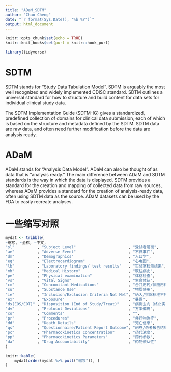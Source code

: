 ```yaml
---
title: "ADaM_SDTM"
author: "Chao Cheng"
date: "`r format(Sys.Date(), '%b %Y')`"
output: html_document
---
```


```r
knitr::opts_chunk$set(echo = TRUE)
knitr::knit_hooks$set(purl = knitr::hook_purl)
```

```r
library(tidyverse)
```

# SDTM

SDTM stands for “Study Data Tabulation Model". SDTM is arguably the most well recognized and widely implemented CDISC standard. SDTM outlines a universal standard for how to structure and build content for data sets for individual clinical study data.

The SDTM Implementation Guide (SDTM-IG) gives a standardized, predefined collection of domains for clinical data submission, each of which is based on the structure and metadata defined by the SDTM. SDTM data are raw data, and often need further modification before the data are analysis ready.


# ADaM

ADaM stands for "Analysis Data Model". ADaM can also be thought of as data that is “analysis ready.” The main difference between ADaM and SDTM standards is the way in which the data is displayed. SDTM provides a standard for the creation and mapping of collected data from raw sources, whereas ADaM provides a standard for the creation of analysis-ready data, often using SDTM data as the source. ADaM datasets can be used by the FDA to easily recreate analyses.


# 一些缩写对照

```r
mydat <- tribble(
~缩写, ~全称, ~中文, 
"sl"          , "Subject Level"                       , "受试者层面", 
"ae"          , "Adverse Event"                       , "不良事件", 
"dm"          , "Demographics"                        , "人口学", 
"eg"          , "Electrocardiogram"                   , "心电图", 
"lb"          , "Laboratory findings/ test results"   , "实验室检测结果", 
"mh"          , "Medical History"                     , "既往病史", 
"pe"          , "Physical examination"                , "体格检查", 
"vs"          , "Vital Signs"                         , "生命体征", 
"cm"          , "Concomitant Medications"             , "合并用药/伴随用药", 
"su"          , "Substance Use"                       , "物质使用", 
"ie"          , "Inclusion/Exclusion Criteria Not Met", "纳入/排除标准不符合", 
"ex"          , "Exposure"                            , "暴露", 
"ds(EOS/EOT)" , "Disposition (End of Study/Treat)"    , "病例去向（终止实验/治疗)", 
"dv"          , "Protocol Deviations"                 , "方案偏离", 
"co"          , "Comments"                            , "", 
"pr"          , "Procedures"                          , "非药物治疗", 
"dd"          , "Death Details"                       , "死亡信息", 
"qs"          , "Questionnaire/Patient Report Outcome", "问卷/患者报告结局", 
"pc"          , "Pharmacokinetics Concentration"      , "药代浓度", 
"pp"          , "Pharmacokinetics Parameters"         , "药代参数", 
"da"          , "Drug Accountability"                 , "药物依从性"
)

```

```r
knitr::kable(
    mydat[order(mydat %>% pull("缩写")), ]
)
```
